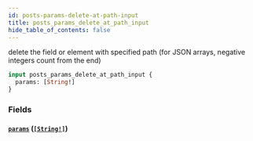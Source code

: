 ```yaml
---
id: posts-params-delete-at-path-input
title: posts_params_delete_at_path_input
hide_table_of_contents: false
---
```


delete the field or element with specified path (for JSON arrays, negative integers count from the end)

```graphql
input posts_params_delete_at_path_input {
  params: [String!]
}
```

### Fields

#### [`params`](#) ([`[String!]`](../scalars/string))

